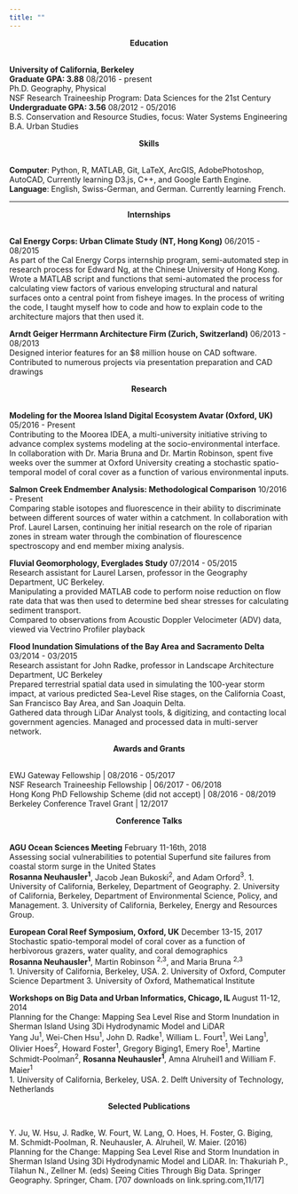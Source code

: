 ```yaml
---
title: ""
---
```


<center>**Education**</center>
<br>
**University of California, Berkeley** <br>
**Graduate GPA: 3.88** 08/2016 - present <br>
Ph.D. Geography, Physical<br>
NSF Research Traineeship Program: Data Sciences for the 21st Century <br>
**Undergraduate GPA: 3.56** 08/2012 - 05/2016 <br>
B.S. Conservation and Resource Studies, focus: Water Systems Engineering <br>
B.A. Urban Studies <br>

<center>**Skills**</center>
<br>
**Computer**: Python, R, MATLAB, Git, LaTeX, ArcGIS, AdobePhotoshop, AutoCAD, Currently learning D3.js, C++, and Google Earth Engine. <br>
**Language**: English, Swiss-German, and German. Currently learning French.

---------


<center>**Internships**</center>
<br>
**Cal Energy Corps: Urban Climate Study (NT, Hong Kong)** 		      06/2015 - 08/2015 <br>
As part of the Cal Energy Corps internship program, semi-automated step in research process for Edward Ng, at the Chinese University of Hong Kong.
Wrote a MATLAB script and functions that semi-automated the process for calculating view factors of various enveloping structural and natural surfaces onto a central point from fisheye images. 
In the process of writing the code, I taught myself how to code and how to explain code to the architecture majors that then used it. 

**Arndt Geiger Herrmann Architecture Firm (Zurich, Switzerland)** 	      06/2013 - 08/2013 <br>
Designed interior features for an $8 million house on CAD software.
Contributed to numerous projects via presentation preparation and CAD drawings

<center>**Research**</center>
<br>
**Modeling for the Moorea Island Digital Ecosystem Avatar (Oxford, UK)**      05/2016 - Present <br>
Contributing to the Moorea IDEA, a multi-university initiative striving to advance complex systems modeling at the socio-environmental interface. <br>
In collaboration with Dr. Maria Bruna and  Dr. Martin Robinson, spent five weeks over the summer at Oxford University creating a stochastic spatio-temporal model of coral cover as a function of various environmental inputs.

**Salmon Creek Endmember Analysis: Methodological Comparison**	     10/2016 - Present <br>
Comparing stable isotopes and fluorescence in their ability to discriminate between different sources of water within a catchment.
In collaboration with Prof. Laurel Larsen, continuing her initial research on the role of riparian zones in stream water through the combination of flourescence spectroscopy and end member mixing analysis. 

**Fluvial Geomorphology, Everglades Study** 		 	   	      07/2014 - 05/2015 <br>
Research assistant for Laurel Larsen, professor in the Geography Department, UC Berkeley. <br>
Manipulating a provided MATLAB code to perform noise reduction on flow rate data that was then used to determine bed shear stresses for calculating sediment transport. <br>
Compared to observations from Acoustic Doppler Velocimeter (ADV) data, viewed via Vectrino Profiler playback <br>

**Flood Inundation Simulations of the Bay Area and Sacramento Delta**
03/2014 - 03/2015 <br>
Research assistant for John Radke, professor in Landscape Architecture Department, UC Berkeley <br>
Prepared terrestrial spatial data used in simulating the 100-year storm impact, at various predicted Sea-Level Rise stages, on the California Coast, San Francisco Bay Area, and San Joaquin Delta. <br>
Gathered data through LiDar Analyst tools, & digitizing, and contacting local government agencies. Managed and processed data in multi-server network. <br>

<center>**Awards and Grants**</center>
<br>
EWJ Gateway Fellowship | 08/2016 - 05/2017 <br>
NSF Research Traineeship Fellowship | 06/2017 - 06/2018 <br>
Hong Kong PhD Fellowship Scheme (did not accept) | 08/2016 - 08/2019 <br>
Berkeley Conference Travel Grant | 12/2017 <br>

<center>**Conference Talks**</center>
<br>
**AGU Ocean Sciences Meeting** February 11-16th, 2018 <br>
Assessing social vulnerabilities to potential Superfund site failures from coastal storm surge in the United States <br>
**Rosanna Neuhausler^1^**, Jacob Jean Bukoski^2^, and Adam Orford^3^.
1. University of California, Berkeley, Department of Geography.
2. University of California, Berkeley, Department of Environmental Science, Policy, and Management.
3. University of California, Berkeley, Energy and Resources Group.

**European Coral Reef Symposium, Oxford, UK** 			         December 13-15, 2017 <br>
Stochastic spatio-temporal model of coral cover as a function of herbivorous grazers, water quality, and coral demographics <br>
**Rosanna Neuhausler^1^**, Martin Robinson ^2,3^, and Maria Bruna ^2,3^ <br>
1. University of California, Berkeley, USA.  2. University of Oxford, Computer Science Department 3. University of Oxford, Mathematical Institute

**Workshops on Big Data and Urban Informatics, Chicago, IL ** 		   August 11-12, 2014 <br>
Planning for the Change: Mapping Sea Level Rise and Storm Inundation in Sherman Island Using 3Di Hydrodynamic Model and LiDAR <br>
Yang Ju^1^, Wei-Chen Hsu^1^, John D. Radke^1^, William L. Fourt^1^, Wei Lang^1^, Olivier Hoes^2^, Howard Foster^1^, Gregory Biging1, Emery Roe^1^, Martine Schmidt-Poolman^2^, **Rosanna Neuhausler^1^**, Amna Alruheil1 and William F. Maier^1^ <br>
1. University of California, Berkeley, USA.  2. Delft University of Technology, Netherlands

<center>**Selected Publications**</center>
<br>
Y. Ju, W. Hsu, J. Radke, W. Fourt, W. Lang, O. Hoes, H. Foster, G. Biging, M. Schmidt-Poolman, R. Neuhausler, A. Alruheil, W. Maier. (2016) <br> Planning for the Change: Mapping Sea Level Rise and Storm Inundation in Sherman Island Using 3Di Hydrodynamic Model and LiDAR. In: Thakuriah P., Tilahun N., Zellner M. (eds) Seeing Cities Through Big Data. Springer Geography. Springer, Cham. [707 downloads on link.spring.com,11/17]
